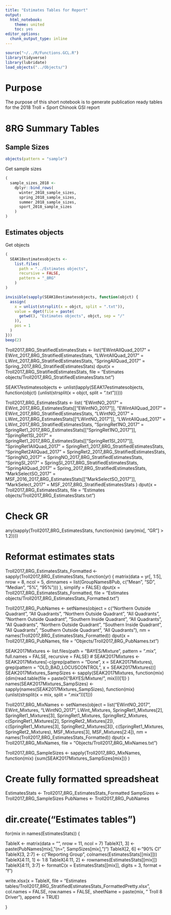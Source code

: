 ```yaml
---
title: "Estimates Tables for Report"
output:
  html_notebook:
    theme: united
    toc: yes
editor_options: 
  chunk_output_type: inline
---
```


```r
source("~/../R/Functions.GCL.R")
library(tidyverse)
library(lubridate)
load_objects("../Objects/")
```
# Purpose
The purpose of this short notebook is to generate publication ready tables for the 2018 Troll + Sport Chinook GSI report

# 8RG Summary Tables

## Sample Sizes
```r
objects(pattern = "sample")
```
Get sample sizes
```r
(
  sample_sizes_2018 <-
    dplyr::bind_rows(
      winter_2018_sample_sizes,
      spring_2018_sample_sizes,
      summer_2018_sample_sizes,
      sport_2018_sample_sizes
    )
)
```

## Estimates objects

Get objects
```r
(
  SEAK18estimatesobjects <-
    list.files(
      path = "../Estimates objects",
      recursive = FALSE,
      pattern = "_8RG"
    )
)
```

```r
invisible(sapply(SEAK18estimatesobjects, function(objct) {
  assign(
    x = unlist(strsplit(x = objct, split = ".txt")),
    value = dget(file = paste(
      getwd(), "Estimates objects", objct, sep = "/"
    )),
    pos = 1
  )
}))
beep(2)
```




Troll2017_8RG_StratifiedEstimatesStats <- list("EWintAllQuad_2017" = EWint_2017_8RG_StratifiedEstimatesStats,
                                               "LWintAllQuad_2017" = LWint_2017_8RG_StratifiedEstimatesStats,
                                               "SpringAllQuad_2017" = Spring_2017_8RG_StratifiedEstimatesStats)
dput(x = Troll2017_8RG_StratifiedEstimatesStats, file = "Estimates objects/Troll2017_8RG_StratifiedEstimatesStats.txt")



SEAK17estimatesobjects <- unlist(lapply(SEAK17estimatesobjects, function(objct) {unlist(strsplit(x = objct, split = ".txt"))}))

Troll2017_8RG_EstimatesStats <- list(
  "EWintNO_2017" = EWint_2017_8RG_EstimatesStats[["EWintNO_2017"]],
  "EWintAllQuad_2017" = EWint_2017_8RG_StratifiedEstimatesStats,
  "LWintNO_2017" = LWint_2017_8RG_EstimatesStats[["LWintNO_2017"]],
  "LWintAllQuad_2017" = LWint_2017_8RG_StratifiedEstimatesStats,
  "SpringRet1NO_2017" = SpringRet1_2017_8RG_EstimatesStats[["SpringRet1NO_2017"]],
  "SpringRet1SI_2017" = SpringRet1_2017_8RG_EstimatesStats[["SpringRet1SI_2017"]],
  "SpringRet1AllQuad_2017" = SpringRet1_2017_8RG_StratifiedEstimatesStats,
  "SpringRet2AllQuad_2017" = SpringRet2_2017_8RG_StratifiedEstimatesStats,
  "SpringNO_2017" = SpringNO_2017_8RG_StratifiedEstimatesStats,
  "SpringSI_2017" = SpringSI_2017_8RG_StratifiedEstimatesStats,
  "SpringAllQuad_2017" = Spring_2017_8RG_StratifiedEstimatesStats,
  "MarkSelectSO_2017" = MSF_2016_2017_8RG_EstimatesStats[["MarkSelectSO_2017"]],
  "MarkSelect_2017" = MSF_2017_8RG_StratifiedEstimatesStats
  )
dput(x = Troll2017_8RG_EstimatesStats, file = "Estimates objects/Troll2017_8RG_EstimatesStats.txt")

# Check GR
any(sapply(Troll2017_8RG_EstimatesStats, function(mix) {any(mix[, "GR"] > 1.2)}))


# Reformat estimates stats
Troll2017_8RG_EstimatesStats_Formatted <- sapply(Troll2017_8RG_EstimatesStats, function(yr) {
  matrix(data = yr[, 1:5], nrow = 8, ncol = 5, dimnames = list(GroupNames8Pub, c("Mean", "SD", "Median", "5%", "95%")))
}, simplify = FALSE)
dput(x = Troll2017_8RG_EstimatesStats_Formatted, file = "Estimates objects/Troll2017_8RG_EstimatesStats_Formatted.txt")

Troll2017_8RG_PubNames <- setNames(object = c("Northern Outside Quadrant",
                                              "All Quadrants",
                                              "Northern Outside Quadrant",
                                              "All Quadrants",
                                              "Northern Outside Quadrant",
                                              "Southern Inside Quadrant",
                                              "All Quadrants",
                                              "All Quadrants",
                                              "Northern Outside Quadrant",
                                              "Southern Inside Quadrant",
                                              "All Quadrants",
                                              "Southern Outside Quadrant",
                                              "All Quadrants"), 
                                   nm = names(Troll2017_8RG_EstimatesStats_Formatted))
dput(x = Troll2017_8RG_PubNames, file = "Objects/Troll2017_8RG_PubNames.txt")

SEAK2017Mixtures <- list.files(path = "BAYES/Mixture", pattern = ".mix", full.names = FALSE, recursive = FALSE)
# SEAK2017Mixtures <- SEAK2017Mixtures[-c(grep(pattern = "Done", x = SEAK2017Mixtures), grep(pattern = "OLD_BAD_LOCUSCONTROL", x = SEAK2017Mixtures))]
SEAK2017Mixtures_SampSizes <- sapply(SEAK2017Mixtures, function(mix) {dim(read.table(file = paste0("BAYES/Mixture/", mix)))[1]} )
names(SEAK2017Mixtures_SampSizes) <- sapply(names(SEAK2017Mixtures_SampSizes), function(mix) {unlist(strsplit(x = mix, split = ".mix"))[1]})

Troll2017_8RG_MixNames <- setNames(object = list("EWintNO_2017",
                                                 EWint_Mixtures,
                                                 "LWintNO_2017",
                                                 LWint_Mixtures,
                                                 SpringRet1_Mixtures[2],
                                                 SpringRet1_Mixtures[3],
                                                 SpringRet1_Mixtures,
                                                 SpringRet2_Mixtures,
                                                 c(SpringRet1_Mixtures[2], SpringRet2_Mixtures[2]), 
                                                 c(SpringRet1_Mixtures[3], SpringRet2_Mixtures[3]),
                                                 c(SpringRet1_Mixtures, SpringRet2_Mixtures),
                                                 MSF_Mixtures[3],
                                                 MSF_Mixtures[2:4]),
                                   nm = names(Troll2017_8RG_EstimatesStats_Formatted))
dput(x = Troll2017_8RG_MixNames, file = "Objects/Troll2017_8RG_MixNames.txt")


Troll2017_8RG_SampleSizes <- sapply(Troll2017_8RG_MixNames, function(mix) {sum(SEAK2017Mixtures_SampSizes[mix])} )

# Create fully formatted spreadsheat
EstimatesStats <- Troll2017_8RG_EstimatesStats_Formatted
SampSizes <- Troll2017_8RG_SampleSizes
PubNames <- Troll2017_8RG_PubNames

# dir.create("Estimates tables")

for(mix in names(EstimatesStats)) {
  
  TableX <- matrix(data = "", nrow = 11, ncol = 7)
  TableX[1, 3] <- paste(PubNames[mix], "(n=", SampSizes[mix], ")")
  TableX[2, 6] <- "90% CI"
  TableX[3, 2:7] <- c("Reporting Group", colnames(EstimatesStats[[mix]]))
  TableX[4:11, 1] <- 1:8
  TableX[4:11, 2] <- rownames(EstimatesStats[[mix]])
  TableX[4:11, 3:7] <- formatC(x = EstimatesStats[[mix]], digits = 3, format = "f")
  
  write.xlsx(x = TableX, file = "Estimates tables/Troll2017_8RG_StratifiedEstimatesStats_FormattedPretty.xlsx",
             col.names = FALSE, row.names = FALSE, sheetName = paste(mix, " Troll 8 Driver"), append = TRUE)
  
}

